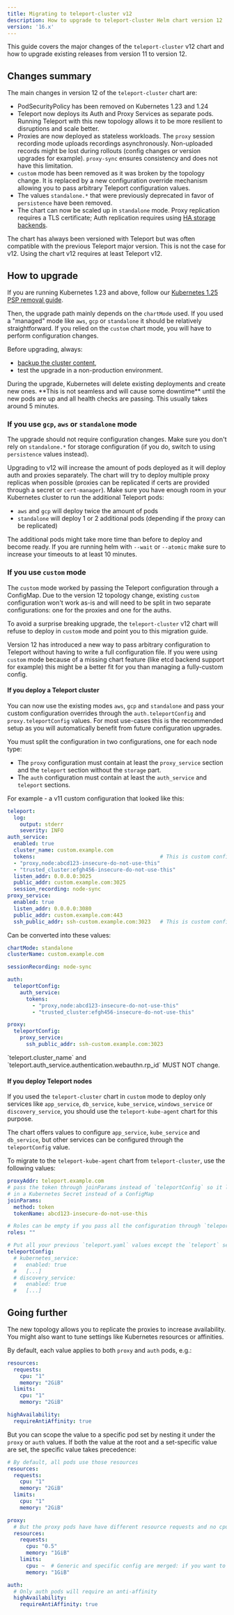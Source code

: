 ```yaml
---
title: Migrating to teleport-cluster v12
description: How to upgrade to teleport-cluster Helm chart version 12
version: '16.x'
---
```


This guide covers the major changes of the `teleport-cluster` v12 chart
and how to upgrade existing releases from version 11 to version 12.

## Changes summary

The main changes in version 12 of the `teleport-cluster` chart are:

- PodSecurityPolicy has been removed on Kubernetes 1.23 and 1.24
- Teleport now deploys its Auth and Proxy Services as separate pods.
  Running Teleport with this new topology allows it to be more resilient to
  disruptions and scale better.
- Proxies are now deployed as stateless workloads. The `proxy` session recording
  mode uploads recordings asynchronously. Non-uploaded records might be lost
  during rollouts (config changes or version upgrades for example).
  `proxy-sync` ensures consistency and does not have this limitation.
- `custom` mode has been removed as it was broken by the topology change.
  It is replaced by a new configuration override mechanism allowing you to pass
  arbitrary Teleport configuration values.
- The values `standalone.*` that were previously deprecated in favor of `persistence`
  have been removed.
- The chart can now be scaled up in `standalone` mode. Proxy replication requires
  a TLS certificate; Auth replication requires using [HA storage backends](/ver/16.x/reference/backends).

<Warning>
  The chart has always been versioned with Teleport but was often compatible with
  the previous Teleport major version. This is not the case for v12. Using the chart
  v12 requires at least Teleport v12.
</Warning>

## How to upgrade

If you are running Kubernetes 1.23 and above, follow our
[Kubernetes 1.25 PSP removal guide](/ver/16.x/deploy-a-cluster/helm-deployments/migration-kubernetes-1-25-psp).

Then, the upgrade path mainly depends on the `chartMode` used. If you used a "managed"
mode like `aws`, `gcp` or `standalone` it should be relatively straightforward.
If you relied on the `custom` chart mode, you will have to perform configuration changes.

Before upgrading, always:

- [backup the cluster content](/ver/16.x/management/operations/backup-restore),
- test the upgrade in a non-production environment.

<Warning>
  During the upgrade, Kubernetes will delete existing deployments and create new ones.
  **This is not seamless and will cause some downtime** until the new pods are up and all health checks are passing.
  This usually takes around 5 minutes.
</Warning>

### If you use `gcp`, `aws` or `standalone` mode

The upgrade should not require configuration changes. Make sure you don't rely
on `standalone.*` for storage configuration (if you do, switch to using
`persistence` values instead).

Upgrading to v12 will increase the amount of pods deployed as it will deploy auth
and proxies separately. The chart will try to deploy multiple proxy replicas when
possible (proxies can be replicated if certs are provided through a secret or
`cert-manager`). Make sure you have enough room in your Kubernetes cluster to run
the additional Teleport pods:

- `aws` and `gcp` will deploy twice the amount of pods
- `standalone` will deploy 1 or 2 additional pods (depending if the proxy can be replicated)

The additional pods might take more time than before to deploy and become ready.
If you are running helm with `--wait` or `--atomic` make sure to increase your
timeouts to at least 10 minutes.

### If you use `custom` mode

The `custom` mode worked by passing the Teleport configuration through a ConfigMap.
Due to the version 12 topology change, existing `custom` configuration won't work
as-is and will need to be split in two separate configurations: one for the proxies
and one for the auths.

To avoid a surprise breaking upgrade, the `teleport-cluster` v12 chart will refuse
to deploy in `custom` mode and point you to this migration guide.

Version 12 has introduced a new way to pass arbitrary configuration to Teleport
without having to write a full configuration file. If you were using `custom` mode
because of a missing chart feature (like etcd backend support for example) this
might be a better fit for you than managing a fully-custom config.

#### If you deploy a Teleport cluster

You can now use the existing modes `aws`, `gcp` and `standalone` and pass your custom
configuration overrides through the `auth.teleportConfig` and `proxy.teleportConfig`
values. For most use-cases this is the recommended setup as you will automatically
benefit from future configuration upgrades.

You must split the configuration in two configurations, one for each node type:

- The `proxy` configuration must contain at least the `proxy_service` section
  and the `teleport` section without the `storage` part.
- The `auth` configuration must contain at least the `auth_service` and
  `teleport` sections.

For example - a v11 custom configuration that looked like this:

```yaml
teleport:
  log:
    output: stderr
    severity: INFO
auth_service:
  enabled: true
  cluster_name: custom.example.com
  tokens:                                        # This is custom configuration
  - "proxy,node:abcd123-insecure-do-not-use-this"
  - "trusted_cluster:efgh456-insecure-do-not-use-this"
  listen_addr: 0.0.0.0:3025
  public_addr: custom.example.com:3025
  session_recording: node-sync
proxy_service:
  enabled: true
  listen_addr: 0.0.0.0:3080
  public_addr: custom.example.com:443
  ssh_public_addr: ssh-custom.example.com:3023   # This is custom configuration
```

Can be converted into these values:

```yaml
chartMode: standalone
clusterName: custom.example.com

sessionRecording: node-sync

auth:
  teleportConfig:
    auth_service:
      tokens:
        - "proxy,node:abcd123-insecure-do-not-use-this"
        - "trusted_cluster:efgh456-insecure-do-not-use-this"

proxy:
  teleportConfig:
    proxy_service:
      ssh_public_addr: ssh-custom.example.com:3023
```

<Warning>
  `teleport.cluster_name` and `teleport.auth_service.authentication.webauthn.rp_id` MUST NOT change.
</Warning>

#### If you deploy Teleport nodes

If you used the `teleport-cluster` chart in `custom` mode to deploy only services
like `app_service`, `db_service`, `kube_service`, `windows_service` or `discovery_service`,
you should use the `teleport-kube-agent` chart for this purpose.

The chart offers values to configure `app_service`, `kube_service` and `db_service`,
but other services can be configured through the `teleportConfig` value.

To migrate to the `teleport-kube-agent` chart from `teleport-cluster`,
use the following values:

```yaml
proxyAddr: teleport.example.com
# pass the token through joinParams instead of `teleportConfig` so it lives
# in a Kubernetes Secret instead of a ConfigMap
joinParams:
  method: token
  tokenName: abcd123-insecure-do-not-use-this

# Roles can be empty if you pass all the configuration through `teleportConfig`
roles: ""

# Put all your previous `teleport.yaml` values except the `teleport` section below
teleportConfig:
  # kubernetes_service:
  #   enabled: true
  #   [...]
  # discovery_service:
  #   enabled: true
  #   [...]
```

## Going further

The new topology allows you to replicate the proxies to increase availability.
You might also want to tune settings like Kubernetes resources or affinities.

By default, each value applies to both `proxy` and `auth` pods, e.g.:

```yaml
resources:
  requests:
    cpu: "1"
    memory: "2GiB"
  limits:
    cpu: "1"
    memory: "2GiB"

highAvailability:
  requireAntiAffinity: true
```

But you can scope the value to a specific pod set by nesting it under the `proxy`
or `auth` values. If both the value at the root and a set-specific value are set,
the specific value takes precedence:

```yaml
# By default, all pods use those resources
resources:
  requests:
    cpu: "1"
    memory: "2GiB"
  limits:
    cpu: "1"
    memory: "2GiB"

proxy:
  # But the proxy pods have have different resource requests and no cpu limits
  resources:
    requests:
      cpu: "0.5"
      memory: "1GiB"
    limits:
      cpu: ~  # Generic and specific config are merged: if you want to unset a value, you must do it explicitly
      memory: "1GiB"

auth:
  # Only auth pods will require an anti-affinity
  highAvailability:
    requireAntiAffinity: true
```
